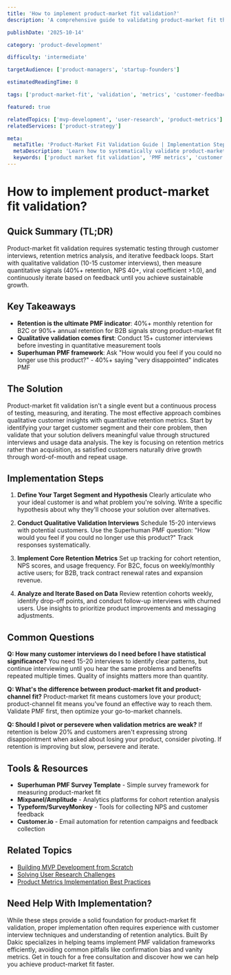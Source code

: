 ```yaml
---
title: 'How to implement product-market fit validation?'
description: 'A comprehensive guide to validating product-market fit through systematic testing, metrics analysis, and customer feedback loops.'

publishDate: '2025-10-14'

category: 'product-development'

difficulty: 'intermediate'

targetAudience: ['product-managers', 'startup-founders']

estimatedReadingTime: 8

tags: ['product-market-fit', 'validation', 'metrics', 'customer-feedback']

featured: true

relatedTopics: ['mvp-development', 'user-research', 'product-metrics']
relatedServices: ['product-strategy']

meta:
  metaTitle: 'Product-Market Fit Validation Guide | Implementation Steps'
  metaDescription: 'Learn how to systematically validate product-market fit with proven frameworks, key metrics, and actionable implementation steps.'
  keywords: ['product market fit validation', 'PMF metrics', 'customer validation', 'product strategy']
---
```


# How to implement product-market fit validation?

## Quick Summary (TL;DR)

Product-market fit validation requires systematic testing through customer interviews, retention metrics analysis, and iterative feedback loops. Start with qualitative validation (10-15 customer interviews), then measure quantitative signals (40%+ retention, NPS 40+, viral coefficient >1.0), and continuously iterate based on feedback until you achieve sustainable growth.

## Key Takeaways

- **Retention is the ultimate PMF indicator**: 40%+ monthly retention for B2C or 90%+ annual retention for B2B signals strong product-market fit
- **Qualitative validation comes first**: Conduct 15+ customer interviews before investing in quantitative measurement tools
- **Superhuman PMF framework**: Ask "How would you feel if you could no longer use this product?" - 40%+ saying "very disappointed" indicates PMF

## The Solution

Product-market fit validation isn't a single event but a continuous process of testing, measuring, and iterating. The most effective approach combines qualitative customer insights with quantitative retention metrics. Start by identifying your target customer segment and their core problem, then validate that your solution delivers meaningful value through structured interviews and usage data analysis. The key is focusing on retention metrics rather than acquisition, as satisfied customers naturally drive growth through word-of-mouth and repeat usage.

## Implementation Steps

1. **Define Your Target Segment and Hypothesis**
   Clearly articulate who your ideal customer is and what problem you're solving. Write a specific hypothesis about why they'll choose your solution over alternatives.

2. **Conduct Qualitative Validation Interviews**
   Schedule 15-20 interviews with potential customers. Use the Superhuman PMF question: "How would you feel if you could no longer use this product?" Track responses systematically.

3. **Implement Core Retention Metrics**
   Set up tracking for cohort retention, NPS scores, and usage frequency. For B2C, focus on weekly/monthly active users; for B2B, track contract renewal rates and expansion revenue.

4. **Analyze and Iterate Based on Data**
   Review retention cohorts weekly, identify drop-off points, and conduct follow-up interviews with churned users. Use insights to prioritize product improvements and messaging adjustments.

## Common Questions

**Q: How many customer interviews do I need before I have statistical significance?**
You need 15-20 interviews to identify clear patterns, but continue interviewing until you hear the same problems and benefits repeated multiple times. Quality of insights matters more than quantity.

**Q: What's the difference between product-market fit and product-channel fit?**
Product-market fit means customers love your product; product-channel fit means you've found an effective way to reach them. Validate PMF first, then optimize your go-to-market channels.

**Q: Should I pivot or persevere when validation metrics are weak?**
If retention is below 20% and customers aren't expressing strong disappointment when asked about losing your product, consider pivoting. If retention is improving but slow, persevere and iterate.

## Tools & Resources

- **Superhuman PMF Survey Template** - Simple survey framework for measuring product-market fit
- **Mixpanel/Amplitude** - Analytics platforms for cohort retention analysis
- **Typeform/SurveyMonkey** - Tools for collecting NPS and customer feedback
- **Customer.io** - Email automation for retention campaigns and feedback collection

## Related Topics

- [Building MVP Development from Scratch]({{/topics/mvp-development}})
- [Solving User Research Challenges]({{/topics/user-research}})
- [Product Metrics Implementation Best Practices]({{/topics/product-metrics}})

## Need Help With Implementation?

While these steps provide a solid foundation for product-market fit validation, proper implementation often requires experience with customer interview techniques and understanding of retention analytics. Built By Dakic specializes in helping teams implement PMF validation frameworks efficiently, avoiding common pitfalls like confirmation bias and vanity metrics. Get in touch for a free consultation and discover how we can help you achieve product-market fit faster.
